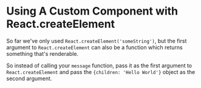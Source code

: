 # Using A Custom Component with React.createElement

So far we've only used `React.createElement('someString')`, but the first
argument to `React.createElement` can also be a function which returns something
that's renderable.

So instead of calling your `message` function, pass it as the first argument to
`React.createElement` and pass the `{children: 'Hello World'}` object as the
second argument.

